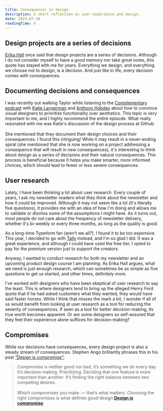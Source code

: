 ```yaml
---
title: Consequences in design
description: A short reflection on user experience and design.
date: 2023-07-28
readingTime: 4
---
```


## Design projects are a series of decisions

<a href="https://twitter.com/mulegirl">Erika Hall</a> once said that design projects are a series of decisions. Although I do not consider myself to have a good memory nor take great notes, this quote has stayed with me for years. Everything we design, and everything we choose not to design, is a decision. And just like in life, every decision comes with consequences.

## Documenting decisions and consequences

I was recently out walking Taylor while listening to the <a href="https://t.co/XlEi6kp6VH">Complementary podcast</a> with <a href="https://twitter.com/KatieLangerman">Katie Langerman</a> and <a href="https://twitter.com/hobdaydesign">Anthony Hobday</a> about how to convince visual designers to prioritize functionality over aesthetics. This topic is very important to me, and I highly recommend the entire episode. What really resonated with me was Katie's discussion of the design process at Github.<br /><br />She mentioned that they document their design choices and their consequences. I found this intriguing! While it may result in a never-ending spiral (she mentioned that she is now working on a project addressing a consequence that will result in new consequences), it's interesting to think about design as a series of decisions and their natural consequences. This process is beneficial because it helps you make smarter, more informed choices, which should lead to fewer or less severe consequences.

## User research

Lately, I have been thinking a lot about user research. Every couple of years, I ask my newsletter readers what they think about the newsletter and how it could be improved. Although it may not seem like a lot (it's literally five questions), it provides me with an idea of how I'm doing and allows me to validate or dismiss some of the assumptions I might have. As it turns out, most people do not care about the frequency of newsletter delivery, whether it's bi-weekly or every three months, as long as the quality is good.

As a long-time Typeform fan (aren’t we all?), I found it to be too expensive. This year, I decided to go with <a href="https://tally.so/">Tally</a> instead, and I'm so glad I did. It was a great experience, and although I could have used the free tier, I opted to pay for the premium version just to support the creators.

Anyway, I wanted to conduct research for both my newsletter and an upcoming product design course I am planning. As Erika Hall argues, what we need is just enough research, which can sometimes be as simple as five questions to get us started, and other times, definitely more.

I've worked with designers who have been skeptical of user research to say the least. This is where designers tend to bring up the alleged Henry Ford quote that if he had asked customers what they wanted, they would have said faster horses. While I think that misses the mark a bit, I wonder if all of us would benefit from looking at user research as a tool for reducing the severity of consequences. If seen as a tool for better decision-making, its true worth becomes apparent. Or are some designers so self-assured that they feel their experience alone suffices for decision-making?

## Compromises

While our decisions have consequences, every design project is also a steady stream of consequences. Stephen Ango brilliantly phrases this in his post <a href="https://stephanango.com/design-is-compromise?ref=antonsten">“Design is compromise”</a>;

> Compromise is neither good nor bad, it’s something we do every day. It’s decision making. Prioritizing. Deciding that one feature is more important than another. It’s finding the right balance between two competing desires.<br /><br />*Which* compromises you make   — that’s what matters. Choosing the right compromises is what defines good design.**<a href="https://stephanango.com/design-is-compromise?ref=antonsten">Design is compromise</a>**
